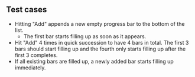 ## Test cases

- Hitting "Add" appends a new empty progress bar to the bottom of the list.
  - The first bar starts filling up as soon as it appears.
- Hit "Add" 4 times in quick succession to have 4 bars in total. The first 3 bars should start filling up and the fourth only starts filling up after the first 3 completes.
- If all existing bars are filled up, a newly added bar starts filling up immediately.
